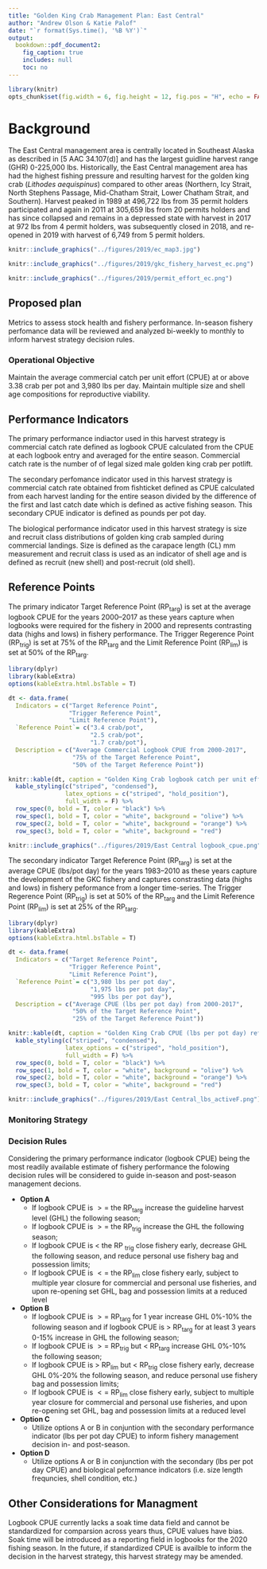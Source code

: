 ```yaml
---
title: "Golden King Crab Management Plan: East Central"
author: "Andrew Olson & Katie Palof"
date: "`r format(Sys.time(), '%B %Y')`"
output:
  bookdown::pdf_document2:
    fig_caption: true
    includes: null
    toc: no
---
```



```r
library(knitr)
opts_chunk$set(fig.width = 6, fig.height = 12, fig.pos = "H", echo = FALSE, warning = FALSE, message = FALSE,  dpi=300)
```



# Background {-}

The East Central management area is centrally located in Southeast Alaska as described in [5 AAC 34.107(d)] and has the largest guidline harvest range (GHR) 0-225,000 lbs. Historically, the East Central management area has had the highest fishing pressure and resulting harvest for the golden king crab (*Lithodes aequispinus*) compared to other areas (Northern, Icy Strait, North Stephens Passage, Mid-Chatham Strait, Lower Chatham Strait, and Southern). Harvest peaked in 1989 at 496,722 lbs from 35 permit holders participated and again in 2011 at 305,659 lbs from 20 permits holders and has since collapsed and remains in a depressed state with harvest in 2017 at 972 lbs from 4 permit holders, was subsequently closed in 2018, and re-opened in 2019 with harvest of 6,749 from 5 permit holders.

```r
knitr::include_graphics("../figures/2019/ec_map3.jpg")
```


```r
knitr::include_graphics("../figures/2019/gkc_fishery_harvest_ec.png")
```
```r
knitr::include_graphics("../figures/2019/permit_effort_ec.png")
```

## Proposed plan {-}
Metrics to assess stock health and fishery performance. In-season fishery perfomance data will be reviewed and analyzed bi-weekly to monthly to inform harvest strategy decision rules. 

### Operational Objective {-}
Maintain the average commercial catch per unit effort (CPUE) at or above 3.38 crab per pot and 3,980 lbs per day. Maintain multiple size and shell age compositions for reproductive viability. 

## Performance Indicators {-}
The primary performance indiactor used in this harvest strategy is commercial catch rate defined as logbook CPUE calculated from the CPUE at each logbook entry and averaged for the entire season. Commercial catch rate is the number of of legal sized male golden king crab per potlift. 

The secondary perfomance indicator used in this harvest strategy is commercial catch rate obtained from fishticket defined as CPUE calculated from each harvest landing for the entire season divided by the difference of the first and last catch date which is defined as active fishing season. This secondary CPUE indicator is defined as pounds per pot day. 

The biological performance indicator used in this harvest strategy is size and recruit class distributions of golden king crab sampled during commercial landings. Size is defined as the carapace length (CL) mm measurement and recruit class is used as an indicator of shell age and is defined as recruit (new shell) and post-recruit (old shell).

## Reference Points {-}
The primary indicator Target Reference Point (RP~targ~) is set at the average logbook CPUE for the years 2000--2017 as these years capture when logbooks were required for the fishery in 2000 and represents contrasting data (highs and lows) in fishery performance. The Trigger Regerence Point (RP~trig~) is set at 75% of the RP~targ~ and the Limit Reference Point (RP~lim~) is set at 50% of the RP~targ~.


```r
library(dplyr)
library(kableExtra)
options(kableExtra.html.bsTable = T)

dt <- data.frame(
  Indicators = c("Target Reference Point",
                 "Trigger Reference Point",
                 "Limit Reference Point"),
  `Reference Point`= c("3.4 crab/pot",
                       "2.5 crab/pot",
                       "1.7 crab/pot"),
  Description = c("Average Commercial Logbook CPUE from 2000-2017",
                  "75% of the Target Reference Point",
                  "50% of the Target Reference Point"))

knitr::kable(dt, caption = "Golden King Crab logbook catch per unit effort (CPUE) reference points") %>% 
  kable_styling(c("striped", "condensed"), 
                latex_options = c("striped", "hold_position"), 
                full_width = F) %>% 
  row_spec(0, bold = T, color = "black") %>%
  row_spec(1, bold = T, color = "white", background = "olive") %>% 
  row_spec(2, bold = T, color = "white", background = "orange") %>% 
  row_spec(3, bold = T, color = "white", background = "red") 
```

```r
knitr::include_graphics("../figures/2019/East Central logbook_cpue.png")
```

The secondary indicator Target Reference Point (RP~targ~) is set at the average CPUE (lbs/pot day) for the years 1983--2010 as these years capture the development of the GKC fishery and captures constrasting data (highs and lows) in fishery peformance from a longer time-series. The Trigger Regerence Point (RP~trig~) is set at 50% of the RP~targ~ and the Limit Reference Point (RP~lim~) is set at 25% of the RP~targ~.

```r
library(dplyr)
library(kableExtra)
options(kableExtra.html.bsTable = T)

dt <- data.frame(
  Indicators = c("Target Reference Point",
                 "Trigger Reference Point",
                 "Limit Reference Point"),
  `Reference Point`= c("3,980 lbs per pot day",
                       "1,975 lbs per pot day",
                       "995 lbs per pot day"),
  Description = c("Average CPUE (lbs per pot day) from 2000-2017",
                  "50% of the Target Reference Point",
                  "25% of the Target Reference Point"))

knitr::kable(dt, caption = "Golden King Crab CPUE (lbs per pot day) reference points") %>% 
  kable_styling(c("striped", "condensed"), 
                latex_options = c("striped", "hold_position"), 
                full_width = F) %>% 
  row_spec(0, bold = T, color = "black") %>%
  row_spec(1, bold = T, color = "white", background = "olive") %>% 
  row_spec(2, bold = T, color = "white", background = "orange") %>% 
  row_spec(3, bold = T, color = "white", background = "red") 
```
```r
knitr::include_graphics("../figures/2019/East Central_lbs_activeF.png")
```


### Monitoring Strategy {-}

### Decision Rules {-}
Considering the primary performance indicator (logbook CPUE) being the most readily available estimate of fishery performance the folowing decision rules will be considered to guide in-season and post-season management decions.

* **Option A**
    + If logbook CPUE is $>=$ the RP~targ~ increase the guideline harvest level (GHL) the following season;
    + If logbook CPUE is $>=$ the RP~trig~ increase the GHL the following season;
    + If logbook CPUE is $<$ the RP ~trig~ close fishery early, decrease GHL the following season, and reduce personal use fishery bag and possession limits;
    + If logbook CPUE is $<=$ the RP~lim~ close fishery early, subject to multiple year closure for commercial and personal use fisheries, and upon re-opening set GHL, bag and possession limits at a reduced level

* **Option B**
    + If logbook CPUE is $>=$ RP~targ~ for 1 year increase GHL 0%-10% the following season and if logbook CPUE is $>$ RP~targ~ for at least 3 years 0-15% increase in GHL the following season;
    + If logbook CPUE is $>=$ RP~trig~ but $<$ RP~targ~ increase GHL 0%-10% the following season;
    + If logbook CPUE is $>$ RP~lim~ but $<$ RP~trig~ close fishery early, decrease GHL 0%-20% the following season, and reduce personal use fishery bag and possession limits;
    + If logbook CPUE is $<=$ RP~lim~ close fishery early, subject to multiple year closure for commercial and personal use fisheries, and upon re-opening set GHL, bag and possession limits at a reduced level

* **Option C**
    + Utilize options A or B in conjuntion with the secondary performance indicator (lbs per pot day CPUE) to inform fishery management decision in- and post-season.
  
* **Option D**
    + Utilize options A or B in conjunction with the secondary (lbs per pot day CPUE) and biological peformance indicators (i.e. size length frequncies, shell condition, etc.)


## Other Considerations for Managment {-}
Logbook CPUE currently lacks a soak time data field and cannot be standardized for comparsion across years thus, CPUE values have bias. Soak time will be introduced as a reporting field in logbooks for the 2020 fishing season. In the future, if standardized CPUE is availble to inform the decision in the harvest strategy, this harvest strategy may be amended. 

